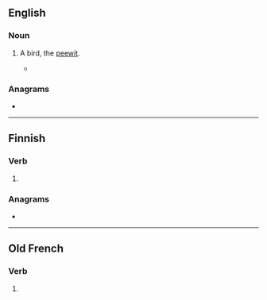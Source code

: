 ==English==

===Noun===
{{en-noun}}

# {{lb|en|obsolete}} A bird, the [[peewit]].
#* {{rfquotek|François Leguat}}

{{Webster 1913}}

===Anagrams===
* {{anagrams|en|a=eptu|TUPE}}

----

==Finnish==

===Verb===
{{head|fi|verb form}}

# {{fi-form of|pr=second-person|pl=singular|mood=indicative|tense=present|pukea}}

===Anagrams===
* {{anagrams|fi|a=eptu|eput}}

----

==Old French==

===Verb===
{{head|fro|verb form}}

# {{inflection of|poeir||3|s|pres|indc|lang=fro}}